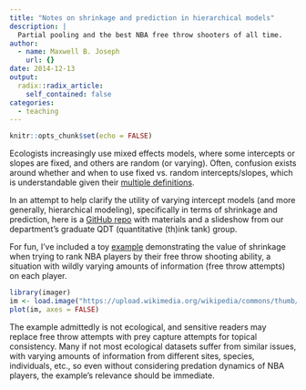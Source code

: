 ```yaml
---
title: "Notes on shrinkage and prediction in hierarchical models"
description: |
  Partial pooling and the best NBA free throw shooters of all time.
author:
  - name: Maxwell B. Joseph
    url: {}
date: 2014-12-13
output:
  radix::radix_article:
    self_contained: false
categories: 
  - teaching
---
```


```r
knitr::opts_chunk$set(echo = FALSE)
```


Ecologists increasingly use mixed effects models, where some intercepts or 
slopes are fixed, and others are random (or varying).
Often, confusion exists around whether and when to use fixed vs. random 
intercepts/slopes, which is understandable given their 
[multiple definitions](http://andrewgelman.com/2005/01/25/why_i_dont_use/).

In an attempt to help clarify the utility of varying intercept models (and more 
generally, hierarchical modeling), specifically in terms of shrinkage and 
prediction, here is a 
[GitHub repo](https://github.com/mbjoseph/hierarchical_models) with materials 
and a slideshow from our department's graduate QDT (quantitative (th)ink tank) 
group.

For fun, I've included a toy
[example](https://github.com/mbjoseph/hierarchical_models/blob/master/R_examples/nba/nba_freethrows.R)
demonstrating the value of shrinkage when trying to rank NBA players by their 
free throw shooting ability, a situation with wildly varying amounts of 
information (free throw attempts) on each player.


```r
library(imager)
im <- load.image("https://upload.wikimedia.org/wikipedia/commons/thumb/9/96/Kobe_Bryant_8.jpg/686px-Kobe_Bryant_8.jpg")
plot(im, axes = FALSE)
```

The example admittedly is not ecological, and sensitive readers may replace free
throw attempts with prey capture attempts for topical consistency.
Many if not most ecological datasets suffer from similar issues, with varying 
amounts of information from different sites, species, individuals, etc., so 
even without considering predation dynamics of NBA players, the example's 
relevance should be immediate.
